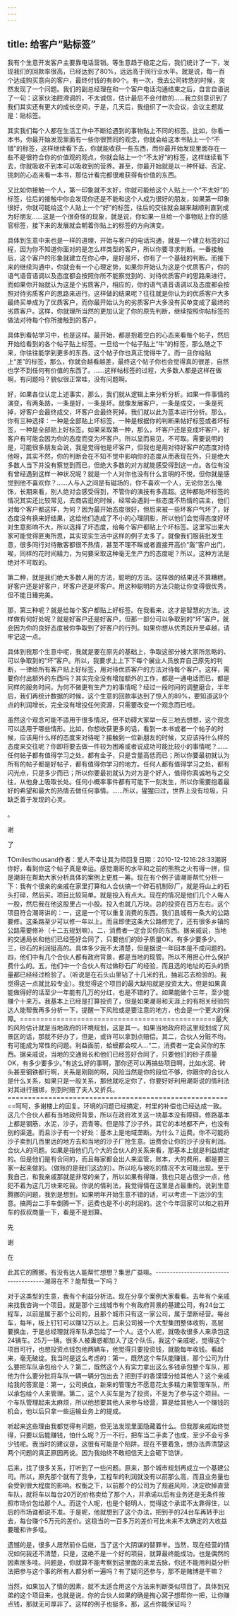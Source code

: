 ```yaml
---
---
---
```

title: 给客户“贴标签”
---



我有个生意开发客户主要靠电话营销。等生意趋于稳定之后，我们统计了一下，发现我们的回款率很高，已经达到了80%，远远高于同行业水平。就是说，每一百个达成购买意向的客户，最终付钱的有80个。有一次，我去公司转悠的时候，突然发现了一个问题。我们的副总经理在和一个客户电话沟通结束之后，自言自语说了一句：这家伙油腔滑调的，不太诚信，估计最后不会付款的……我立刻意识到了我们其实还有更大的成长空间，于是，几天后，我组织了一次会议，会议主题就是：贴标签。

其实我们每个人都在生活工作中不断给遇到的事物贴上不同的标签。比如，你看一本书，你最开始发现里面有一些你很赞同的观念，你就会给这本书贴上一个“不错”的标签，这样继续看下去，你就能收获一些东西，而你最开始发现里面存在一些不是很符合你的价值观的观点，你就会贴上一个“不太好”的标签，这样继续看下去，你就吸收不到本可以吸收到的营养。甚至，你最开始就是以一种怀疑、否定、挑刺的心态来看一本书，那估计看完都很难获得有价值的东西。

又比如你接触一个人，第一印象就不太好，你就可能给这个人贴上一个“不太好”的标签，往后的接触中你会发现你还是不能和这个人成为很好的朋友，如果第一印象很好，你就可能给这个人贴上一个“好”的标签，往后的交往就会越来越顺利直到成为好朋友……这是一个很奇怪的现象，就是说，你如果一旦给一个事物贴上你的感官标签，接下来的发展就会朝着你贴上的标签的方向演变。

具体到生意中来也是一样的道理，开始与客户的电话沟通，就是一个建立标签的过程，因为你不知道你面对的是怎么样类型的客户，所以你要寻求判断。一番接触后，这个客户的形象就建立在你心中，是好是坏，你有了一个基础的判断。而接下来的继续沟通中，你就会有一个心理定势，如果你开始认为这是个优质客户，你的语气语音语调以及态度都会按照你所不能察觉到的、对待优质客户的思路来进行，而如果你开始就认为这是个劣质客户，相应的，你的语气语音语调以及态度都会按照对待劣质客户的思路来进行。这样做的结果呢？往往就是你认为的优质客户大多最终买单成为了优质客户，而你最开始认为的劣质客户大多没有买单变成了最终的劣质客户。这样，你就理所当然的更加认定了你的原先判断，继续按照你帖标签的做法对待每个你所接触到的客户。

具体到看帖学习中，也是这样。最开始，都是抱着空白的心态来看每个帖子，然后开始给看到的各个帖子贴上标签。一旦给一个帖子贴上“牛”的标签，那么随之下来，你往往能学到更多的东西，这个帖子你也真正觉得牛了。而一旦你给贴上“差”的标签，那么，你就会越看越差，最终这个帖子你也会觉得真的很差，自然也学不到任何有价值的东西了。……这样帖标签的过程，大多数人都是这样在做啊，有问题吗？貌似很正常哇，没有问题啊。

好，如果各位认定上述事实，那么，我们就从逻辑上来分析分析。如果一件事情的演变，有两条路，一条是好，一条是坏。就像发展客户，一条是成交，一条是死掉，好客户会最终成交，坏客户会最终死掉。我们就以此为蓝本进行分析。那么，你有三种选择：一种是全部贴上坏标签，一种是根据你的判断来帖好标签或者坏标签，一种是全部贴上好标签。如果采取第一种，那么，坏客户还是变成坏客户，好客户有可能会因为你的态度而变为坏客户。所以显而易见，不可取。需要说明的是，可能很多朋友会说，我是觉得他是坏客户，但我也是用对待好客户的态度对待他呀，其实不然，你的判断会在不知不觉中影响你的态度从而表现在外，只是绝大多数人当下并没有察觉到而已，但绝大多数的对方就能感受得到这一点。各位有没有曾经遇到这样一种状况呢？就是一个人对你也没有什么言明的不悦，但你就是感觉到他不喜欢你？……人与人之间是有磁场的，你不喜欢一个人，无论你怎么掩饰，长期来看，别人绝对会感受得到，不管你的演技有多高超。这种都贴坏标签的情况其实还比较常见，去商店逛的时候，经常会遇到一些态度不热情的店主，他们对每个客户都这样，为何？因为最开始态度很好，但后来被一些坏客户气坏了，好态度没有换来好结果，这给他们造成了不小的心理阴影，所以他们会觉得态度好坏对生意影响不大，所以选择了坏态度，给每个客户都贴上个坏标签。这里写出来大家可能觉得匪夷所思，其实现实生活中这样的例子太多了。就像我们服装批发生意，很多同行对待散客都很不热情，甚至不理不睬或者直接开高价“轰”客户出门，唉，同样的花时间精力，为何要采取这种毫无生产力的态度呢？所以，这种方法是绝对不可取的。

第二种，就是我们绝大多数人用的方法，聪明的方法。这样做的结果还不算糟糕，好客户还是好客户，坏客户还是坏客户。用这种聪明的方法只能让你变得很优秀，但不能日臻完美。

那，第三种呢？就是给每个客户都贴上好标签。在我看来，这才是智慧的方法。这样做有何好处呢？就是好客户还是好客户，但那一部分可以争取到的“坏”客户，就会因为你的良好态度被你争取到了好客户的行列。如果你想从优秀跃升至卓越，请牢记这一点。

具体到我那个生意中呢，我就是要在原先的基础上，争取这部分被大家所忽略的、可以争取到的“坏”客户。所以，我要求上上下下每个展业人员放弃自己原先的判断，一律给所有客户贴上好标签，用对待优质客户的方法对待每个客户。这样，需要你付出额外的东西吗？其实完全没有增加额外的工作，都是一通电话而已，都是同样的服务时间，为何不做更有生产力的事情呢？经过一段时间的调整磨合，半年后，我们再统计数据的时候，这个生意的回款率达到了惊人的89%，要知道这9个点的利润增长，完全没有增投任何资源，只需要改变一个观念而已哇。

虽然这个观念可能不适用于很多情况，但不妨碍大家举一反三地去想想，这个观念可以适用于哪些情形。比如，你想收获更多的话，看到一本书或者一个帖子的时候，应该用什么样的态度来对待呢？接触到一位新朋友的时候，又应该持什么样的态度来交往呢？你即将要去做一件较为困难或者说成功可能比较小的事情呢？……任何帖子都有值得学习之处，都有金子，只是含量高低而已；所以你要最初就认为所有的帖子都是好帖子，都有值得你学习的地方。任何人都有值得学习之处，都有闪光点，只是多少而已；所以你要最初就认为对方是个好人，值得你真诚地与之交往，从他身上吸取长处。任何小概率事件都有可能下一刻发生，所以你需要抱着最好的希望和最大的热情去做任何事情。……所以，猩猩曰过，世界上没有垃圾，只缺乏善于发现的心灵。

。

谢

了

TOmilesthousand作者：爱人不幸让其为师回复日期：2010-12-1216:28:33潮哥你好，看到你这个帖子真是幸运。感觉潮哥的水平和之前的熊熊之火有得一拼，但是潮哥在帮助大家分析具体的案例上更胜一筹。现在有个例子请潮哥帮忙分析一下：我有个很亲的亲戚在家里打算和人合伙搞一个碎石机制砂厂，就是将山上的石头打碎，然后买。项目比较简单。就是投入有点大。现在的情况是他们几个人每人一股，然后我在他这股里占一小股。投入也就几万块。总的投资在百万左右。这个项目符合潮哥讲的：一，这是一个可以重复消费的东西。我们县城有一条大的公路要修。这条路至少可以修一年以上。而且即使这条大公路修完了，还有很多乡镇的公路需要修补（十二五规划嘛）。二，消费者一定会买你的东西。据亲戚说，当地的交通局长和他们已经签好合同了，只要他们的砂子质量OK，有多少要多少。三，砂石的利润挺高的。具体多少我不太清楚，但是据说一年回本是不成问题的。四，他们中有几个合伙人都有政府背景，都是当地的现管。所以不用担心什么保护费什么的。五，他们中一个合伙人有过做砂石厂的经验，而且选的地址的石头的质量都已经经过检验了。（听说是在石头山里钻了十几米的孔，抽岩芯去检验的。我觉得这一点就比较专业）。我觉得这个项目的最大缺陷就是投资太大。但是如果真能做得好的话至少一年能有几万的分红，也是不错的了。如果能做个三年，至少能赚个十来万。我基本上已经是打算投资了，但是如果潮哥和天涯上的有相关经验的达人能帮我再多分析一下，提醒一下风险或是要注意的地方，也会是一个更大的保障。================================================最大的风险估计就是当地政府的环境规划，这是其一。如果当地政府将这里规划成了风景区的话，那就不好办了，但是，或许可以拿到点赔偿。其二，合伙人分赃不均，有可能成为常性的问题。利益面前，蛤蟆都会咬人...“二，消费者一定会买你的东西。据亲戚说，当地的交通局长和他们已经签好合同了，只要他们的砂子质量OK，有多少要多少。”有这么好的事啊，那你还可以再搞些项目啊，比如水泥、砖头甚至钢铁都行啊，关系是刚刚的啊，风险当然是你的段位不够，你跟你的合伙人是什么关系，如果只是一般关系，那他就吃定你了，你要好好利用潮哥说的情利法对其进行捆绑，别到时赔了夫人又折兵。========================================================呵呵，多谢楼上的回复。环境的问题已经搞定，村里的补偿也已经达成一致。这几个合伙人都有当地政府背景，所以在政府攻关这一块基本没有障碍。修路基本上都是钢筋，水泥，沙子，沥青等。但是除了沙子外，其它的本地都不产，也没有别的渠道。而且沙子有一个好处：基本上是地域垄断。为什么？运费。你不可能将沙子卖到几百里远的地方去和当地的沙子厂抢生意。运费会让你的沙子没有利润。合伙人的问题。如果是指他们几个大的合伙人的关系来看，那基本上就是利益绑定的。但是他们是有合同的，而且每家都会出人来监管，账本，大的费用，都是要三家一起来做的。（做账的是我们这边的）。所以吃与被吃的情况不太可能出现。至于我自己，和我亲戚那就是非常的亲了，所以如果有得赚，我也只是占很少一点，他犯不着为这几万块来吃我。你说的情利法，我觉得情在这里是占最重的。说到生意腾挪的问题，我到是想到，如果明年开始生意不错的话，可以考虑一下运沙的生意。搞两台二手车倒腾一下，运费也是不小的利润的。这个今年回家可以和之前开车的叔叔商量一下，看是不是划算。

先

谢

在

此其它的腾挪，有没有达人能帮忙想想？集思广益嘛。---------------------------------------潮哥在不？能帮我一下吗？

$$$$$$$$$$$$$$$$$$$$$$$$$$$$$$$$$$$$$$$$$$$$$$$$$$$$$$$$$$$$$$$$$$$$

对于这类型的生意，我有个利益分析法。现在分享个案例大家看看。去年有个亲戚来找我咨询一个项目。就是那个三线城市有个有政府背景的基建公司，有24台工程车，以前是属于那个公司的，且那个城市只有这一家公司，属于垄断经营。每台车，每年，板上钉钉可以赚12万以上。后来公司被一个大型集团整体收购，高层要换血，于是总经理就将车队承包给了一个人。这个人呢，就吸收很多人来承包这24辆车。25万一辆。很多人被蛊惑都加入了这个队伍，我这个亲戚呢，觉得这个项目可行，也想投资点钱包他两辆车，他觉得只要投资钱，就能每年收钱。看起来，毫无破绽。我当时是这么考虑的：第一，既然这个车队能赚钱，那个公司为什么要把车队承包给个人？第二，既然这个人有实力拿出这么多钱承包整个车队，那他为什么要分批将车队一辆一辆分包出去？把到手的香馍馍分给其他人？这个亲戚给我的答案是：第一，公司换血，新来的管理方不愿意花太多精力来管理车队，所以承包给个人来管理。第二，这个人买车是为了投资，不是为了参与这个项目。一个车队管理起来太麻烦，所以他想要其他人来参与经营，算是给其他人一个赚钱的机会，他以后只拿一些运输业务上的提成。

听起来这些理由我都觉得有问题，但无法发现里面隐藏着什么。但我那亲戚始终觉得，只要以后能赚钱，怕什么呢？万一不行，把车当二手卖了也成，至少不会亏多少钱呢。我当时的建议是，这很有可能是个陷阱。现在不要着急，想办法弄清楚这两个问题的真正原因再说。因为我始终不敢相信天上会砸下馅饼。

后来，找了很多关系，打听到了一些问题。原来，那个城市规划再成立一个基建公司。所以，原先那个就有了竞争，工程车的利润就没有以前那么高，而且业务量也会受到很大程度的影响。权衡之下，以前那个的公司为了规避风险，决定砍掉直营车队，就将车以每台20万的价格卖给了那个人，并承诺以后有业务还是无条件按照市场价包给那个人。而这个人呢，也是个聪明人，觉得这个承诺不太靠得住，以后的市场谁都说不准。于是呢，他就想到了这个办法，把到手的24台车再转手出去，每台赚个5万元的差价。这稳当的一百多万的差价可比未来不太确定的大收益要暖和许多哇。

遗憾的是，很多人居然前仆后继，当了这个大阴谋的替罪羊。当然，现在经营的情况如何我还不清楚，只是，这绝不是一个好的项目，就算最终能成功，也是偶然的因素居多哇。问题是，你就算不能考察到这里面的来龙去脉，你还不能用利益分析法把参与这个事的所有人都分析一遍吗？有了疑问还参与，那不是赌博是干嘛？

当然，如果加入了情的因素，就不太适合用这个方法来判断类似项目了。具体到兄弟的这个项目来，也就是说，你的合伙人如果的确是掏心窝子想帮你一把，让你赚点钱，那就无可厚非了。这样的例子也挺多。那，这点你能保证吗？